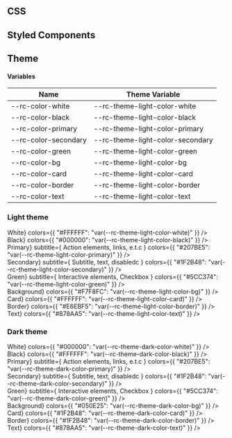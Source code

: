 
<Meta title="Roq Components/Styling" />

<style>
  {`
    .table {
      --table-border: var(--rc-color-border);

      width: 100%;
      border: 2px solid var(--table-border);
      margin-bottom: 2rem;

      display: table;
      border-collapse: separate;
      box-sizing: border-box;
      text-indent: initial;
      border-collapse: separate;
      border-spacing: 0px 0.5rem;
    }

    .table th, .table td {
      padding: 1rem 1.5rem;
    }

    .table thead th {
      text-align: left;
      color: var(--rc-color-text);
    }

    .table tr:nth-child(odd) {
      background: var(--rc-color-border);
    }

    .table tbody td {
      color: var(--rc-color-black);
    }

    .color-swatch {
      display: inline-block;
      border: 1px solid black;
      width: 0.875rem;
      height: 0.875rem;
      margin-left: 7px;
      margin-bottom: -2px;
      border-radius: 2px;
    }

    .section {
      --section-background: var(--rc-color-card);
      --section-border: var(--rc-color-border);
      --section-title-color: var(--rc-color-black);
      --section-desription-color: var(--rc-color-text);
      --section-demo-color: var(--rc-color-text);
      --section-demo-title-color: var(--rc-color-text);
      --section-demo-subtitle-color: var(--rc-color-text);

      margin-bottom: 1.2rem;
      padding: 1rem;
      background: var(--section-background);
      border: 2px solid var(--section-border);
    }

    .section__title {
      color: var(--section-title-color);
    }

    .section__description {
      color: var(--section-desription-color);
    }

    .section__demo {
      padding: 1rem;
      color: var(--section-demo-color);
    }

    .section__demo__item__title {
      color: var(--section-demo-title-color);
    }
    .section__demo__item__subtitle {
      color: var(--section-demo-subtitle-color);
    }
    
    .section.dark {
      --section-background: var(--rc-theme-dark-color-card);
      --section-border: var(--rc-theme-dark-color-border);
      --section-title-color:  var(--rc-theme-dark-color-black);
      --section-desription-color:  var(--rc-theme-dark-color-text);
    }
  `}
</style>

## CSS

## Styled Components

## Theme

#### Variables

<table class="table">
  <thead>
    <th>Name</th>
    <th>Theme Variable</th>
  </thead>
  <tbody>
    <tr>
      <td><span>--rc-color-white</span></td>
      <td>
        <span>--rc-theme-light-color-white</span>
        <span
          className="color-swatch"
          style={{ background: "var(--rc-theme-light-color-white)" }}
        />
      </td>
    </tr>
    <tr>
      <td><span>--rc-color-black</span></td>
      <td>
        <span>--rc-theme-light-color-black</span>
        <span
          className="color-swatch"
          style={{ background: "var(--rc-theme-light-color-black)" }}
        />
      </td>
    </tr>
    <tr>
      <td><span>--rc-color-primary</span></td>
      <td>
        <span>--rc-theme-light-color-primary</span>
        <span
          className="color-swatch"
          style={{ background: "var(--rc-theme-light-color-primary)" }}
        />
      </td>
    </tr>
    <tr>
      <td><span>--rc-color-secondary</span></td>
      <td>
        <span>--rc-theme-light-color-secondary</span>
        <span
          className="color-swatch"
          style={{ background: "var(--rc-theme-light-color-secondary)" }}
        />
      </td>
    </tr>
    <tr>
      <td><span>--rc-color-green</span></td>
      <td>
        <span>--rc-theme-light-color-green</span>
        <span
          className="color-swatch"
          style={{ background: "var(--rc-theme-light-color-green)" }}
        />
      </td>
    </tr>
    <tr>
      <td><span>--rc-color-bg</span></td>
      <td>
        <span>--rc-theme-light-color-bg</span>
        <span
          className="color-swatch"
          style={{ background: "var(--rc-theme-light-color-bg)" }}
        />
      </td>
    </tr>
    <tr>
      <td><span>--rc-color-card</span></td>
      <td>
        <span>--rc-theme-light-color-card</span>
        <span
          className="color-swatch"
          style={{ background: "var(--rc-theme-light-color-card)" }}
        />
      </td>
    </tr>
    <tr>
      <td><span>--rc-color-border</span></td>
      <td>
        <span>--rc-theme-light-color-border</span>
        <span
          className="color-swatch"
          style={{ background: "var(--rc-theme-light-color-border)" }}
        />
      </td>
    </tr>
    <tr>
      <td><span>--rc-color-text</span></td>
      <td>
        <span>--rc-theme-light-color-text</span>
        <span
          className="color-swatch"
          style={{ background: "var(--rc-theme-light-color-text)" }}
        />
      </td>
    </tr>
  </tbody>
</table>

<div class="section">
  <h3 class="section__title">Light theme</h3>
  <p class="section__description"></p>
  <ColorPalette className="section__demo">
    <div class="section__demo__item">
      <ColorItem
        title={<span className="section__demo__item__title">White</span>}
        colors={{ "#FFFFFF": "var(--rc-theme-light-color-white)" }}
      />
    </div>
    <div class="section__demo__item">
      <ColorItem
        title={<span className="section__demo__item__title">Black</span>}
        colors={{ "#000000": "var(--rc-theme-light-color-black)" }}
      />
    </div>
    <div class="section__demo__item">
      <ColorItem
        title={<span className="section__demo__item__title">Primary</span>}
        subtitle={
          <span className="section__demo__item__subtitle">
            Action elements, links, e.t.c
          </span>
        }
        colors={{ "#207BE5": "var(--rc-theme-light-color-primary)" }}
      />
    </div>
    <div class="section__demo__item">
      <ColorItem
        title={<span className="section__demo__item__subtitle">Secondary</span>}
        subtitle={
          <span className="section__demo__item__subtitle">
            Subtitle, text, disabledc
          </span>
        }
        colors={{ "#1F2B48": "var(--rc-theme-light-color-secondary)" }}
      />
    </div>
    <div class="section__demo__item">
      <ColorItem
        title={<span className="section__demo__item__title">Green</span>}
        subtitle={
          <span className="section__demo__item__title">
            Interactive elements, Checkbox
          </span>
        }
        colors={{ "#5CC374": "var(--rc-theme-light-color-green)" }}
      />
    </div>
    <div class="section__demo__item">
      <ColorItem
        title={<span className="section__demo__item__title">Background</span>}
        colors={{ "#F7F8FC": "var(--rc-theme-light-color-bg)" }}
      />
    </div>
    <div class="section__demo__item">
      <ColorItem
        title={<span className="section__demo__item__title">Card</span>}
        colors={{ "#FFFFFF": "var(--rc-theme-light-color-card)" }}
      />
    </div>
    <div class="section__demo__item">
      <ColorItem
        title={<span className="section__demo__item__title">Border</span>}
        colors={{ "#E6EBF5": "var(--rc-theme-light-color-border)" }}
      />
    </div>
    <div class="section__demo__item">
      <ColorItem
        title={<span className="section__demo__item__title">Text</span>}
        colors={{ "#878AA5": "var(--rc-theme-light-color-text)" }}
      />
    </div>
  </ColorPalette>
</div>

<div class="section">
  <h3 class="section__title">Dark theme</h3>
  <p class="section__description"></p>
  <ColorPalette className="section__demo">
    <div class="section__demo__item">
      <ColorItem
        title={<span className="section__demo__item__title">White</span>}
        colors={{ "#000000": "var(--rc-theme-dark-color-white)" }}
      />
    </div>
    <div class="section__demo__item">
      <ColorItem
        title={<span className="section__demo__item__title">Black</span>}
        colors={{ "#FFFFFF": "var(--rc-theme-dark-color-black)" }}
      />
    </div>
    <div class="section__demo__item">
      <ColorItem
        title={<span className="section__demo__item__title">Primary</span>}
        subtitle={
          <span className="section__demo__item__subtitle">
            Action elements, links, e.t.c
          </span>
        }
        colors={{ "#207BE5": "var(--rc-theme-dark-color-primary)" }}
      />
    </div>
    <div class="section__demo__item">
      <ColorItem
        title={<span className="section__demo__item__subtitle">Secondary</span>}
        subtitle={
          <span className="section__demo__item__subtitle">
            Subtitle, text, disabledc
          </span>
        }
        colors={{ "#1F2B48": "var(--rc-theme-dark-color-secondary)" }}
      />
    </div>
    <div class="section__demo__item">
      <ColorItem
        title={<span className="section__demo__item__title">Green</span>}
        subtitle={
          <span className="section__demo__item__title">
            Interactive elements, Checkbox
          </span>
        }
        colors={{ "#5CC374": "var(--rc-theme-dark-color-green)" }}
      />
    </div>
    <div class="section__demo__item">
      <ColorItem
        title={<span className="section__demo__item__title">Background</span>}
        colors={{ "#050E25": "var(--rc-theme-dark-color-bg)" }}
      />
    </div>
    <div class="section__demo__item">
      <ColorItem
        title={<span className="section__demo__item__title">Card</span>}
        colors={{ "#1F2B48": "var(--rc-theme-dark-color-card)" }}
      />
    </div>
    <div class="section__demo__item">
      <ColorItem
        title={<span className="section__demo__item__title">Border</span>}
        colors={{ "#1F2B48": "var(--rc-theme-dark-color-border)" }}
      />
    </div>
    <div class="section__demo__item">
      <ColorItem
        title={<span className="section__demo__item__title">Text</span>}
        colors={{ "#878AA5": "var(--rc-theme-dark-color-text)" }}
      />
    </div>
  </ColorPalette>
</div>
